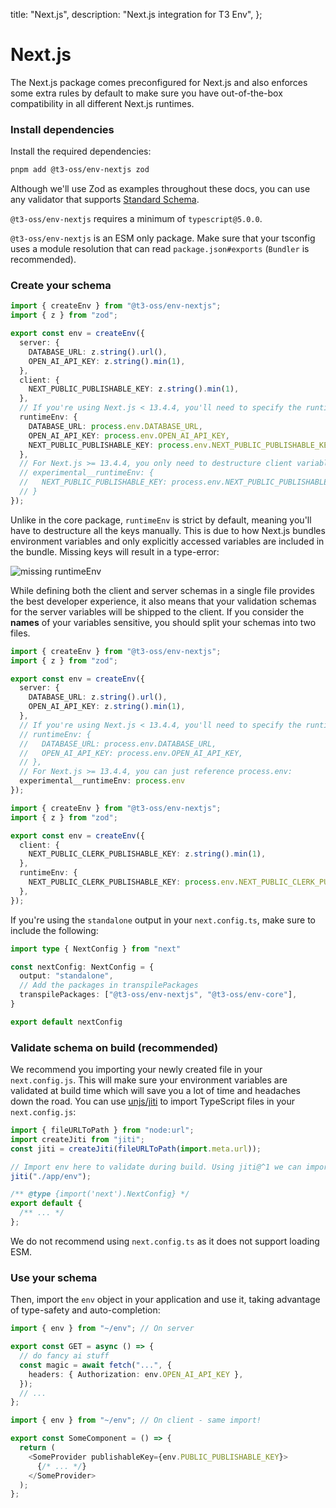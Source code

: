   title: "Next.js",
  description: "Next.js integration for T3 Env",
};

# Next.js

The Next.js package comes preconfigured for Next.js and also enforces some extra rules by default to make sure you have out-of-the-box compatibility in all different Next.js runtimes.

<Steps>

### Install dependencies

Install the required dependencies:

```bash
pnpm add @t3-oss/env-nextjs zod
```

<Callout>

Although we'll use Zod as examples throughout these docs, you can use any validator that supports [Standard Schema](https://github.com/standard-schema/standard-schema).

</Callout>

<Callout>

`@t3-oss/env-nextjs` requires a minimum of `typescript@5.0.0`.

</Callout>

<Callout>

`@t3-oss/env-nextjs` is an ESM only package. Make sure that your tsconfig uses a module resolution that can read `package.json#exports` (`Bundler` is recommended).

</Callout>

### Create your schema

```ts title="src/env.ts"
import { createEnv } from "@t3-oss/env-nextjs";
import { z } from "zod";

export const env = createEnv({
  server: {
    DATABASE_URL: z.string().url(),
    OPEN_AI_API_KEY: z.string().min(1),
  },
  client: {
    NEXT_PUBLIC_PUBLISHABLE_KEY: z.string().min(1),
  },
  // If you're using Next.js < 13.4.4, you'll need to specify the runtimeEnv manually
  runtimeEnv: {
    DATABASE_URL: process.env.DATABASE_URL,
    OPEN_AI_API_KEY: process.env.OPEN_AI_API_KEY,
    NEXT_PUBLIC_PUBLISHABLE_KEY: process.env.NEXT_PUBLIC_PUBLISHABLE_KEY,
  },
  // For Next.js >= 13.4.4, you only need to destructure client variables:
  // experimental__runtimeEnv: {
  //   NEXT_PUBLIC_PUBLISHABLE_KEY: process.env.NEXT_PUBLIC_PUBLISHABLE_KEY,
  // }
});
```

<Callout type="info">

Unlike in the core package, `runtimeEnv` is strict by default, meaning you'll have to destructure all the keys manually. This is due to how Next.js bundles environment variables and only explicitly accessed variables are included in the bundle. Missing keys will result in a type-error:

![missing runtimeEnv](https://user-images.githubusercontent.com/51714798/234409775-fee3edbd-a73b-415a-829f-28f6f6092707.png)

</Callout>

<Callout type="warning">

While defining both the client and server schemas in a single file provides the best developer experience,
it also means that your validation schemas for the server variables will be shipped to the client.
If you consider the **names** of your variables sensitive, you should split your schemas into two files.

```ts title="src/env/server.ts"
import { createEnv } from "@t3-oss/env-nextjs";
import { z } from "zod";

export const env = createEnv({
  server: {
    DATABASE_URL: z.string().url(),
    OPEN_AI_API_KEY: z.string().min(1),
  },
  // If you're using Next.js < 13.4.4, you'll need to specify the runtimeEnv manually
  // runtimeEnv: {
  //   DATABASE_URL: process.env.DATABASE_URL,
  //   OPEN_AI_API_KEY: process.env.OPEN_AI_API_KEY,
  // },
  // For Next.js >= 13.4.4, you can just reference process.env:
  experimental__runtimeEnv: process.env
});
```

```ts title="src/env/client.ts"
import { createEnv } from "@t3-oss/env-nextjs";
import { z } from "zod";

export const env = createEnv({
  client: {
    NEXT_PUBLIC_CLERK_PUBLISHABLE_KEY: z.string().min(1),
  },
  runtimeEnv: {
    NEXT_PUBLIC_CLERK_PUBLISHABLE_KEY: process.env.NEXT_PUBLIC_CLERK_PUBLISHABLE_KEY,
  },
});
```

</Callout>

<Callout type="info">

If you're using the `standalone` output in your `next.config.ts`, make sure to include the following:  

```ts title="next.config.ts"
import type { NextConfig } from "next"

const nextConfig: NextConfig = {
  output: "standalone",
  // Add the packages in transpilePackages
  transpilePackages: ["@t3-oss/env-nextjs", "@t3-oss/env-core"],
}

export default nextConfig
```

</Callout>

### Validate schema on build (recommended)

We recommend you importing your newly created file in your `next.config.js`. This will make sure your environment variables are validated at build time which will save you a lot of time and headaches down the road. You can use [unjs/jiti](https://github.com/unjs/jiti) to import TypeScript files in your `next.config.js`:

```js title="next.config.js" {6}
import { fileURLToPath } from "node:url";
import createJiti from "jiti";
const jiti = createJiti(fileURLToPath(import.meta.url));

// Import env here to validate during build. Using jiti@^1 we can import .ts files :)
jiti("./app/env");

/** @type {import('next').NextConfig} */
export default {
  /** ... */
};
```

We do not recommend using `next.config.ts` as it does not support loading ESM. 

### Use your schema

Then, import the `env` object in your application and use it, taking advantage of type-safety and auto-completion:

```ts title="some-api-endpoint.ts"
import { env } from "~/env"; // On server

export const GET = async () => {
  // do fancy ai stuff
  const magic = await fetch("...", {
    headers: { Authorization: env.OPEN_AI_API_KEY },
  });
  // ...
};
```

```ts title="some-component.tsx"
import { env } from "~/env"; // On client - same import!

export const SomeComponent = () => {
  return (
    <SomeProvider publishableKey={env.PUBLIC_PUBLISHABLE_KEY}>
      {/* ... */}
    </SomeProvider>
  );
};
```

</Steps>

